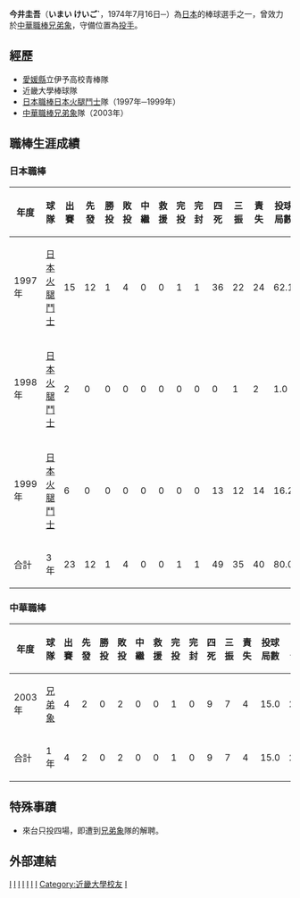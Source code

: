 {{Infobox CPBL player|
bgcolor1=#1c2841|
bgcolor2=#6d7380|
textcolor1=#FFF200|
textcolor2=#FFF200|
name=今井圭吾|
image=|
width=250|
position=投手|
team=|
number=|
bats=右|
throws=右|
birthdate={{birth_date_and_age|1974|7|16|mf=y}}|
birthplace={{JPN}}[[愛媛縣|愛媛縣]]|
debutdate=4月9日|
debut2date=3月5日|
debutleague=日本職棒|
debut2league=中華職棒|
debutyear=1997年|
debut2year=2003年|
debutteam=日本火腿鬥士|
debut2team=兄弟象|
statleague=日本職棒|
stat2league=中華職棒|
statyear=1999年|
stat2year=2003年|
stat1label=勝投—敗投|
stat21label=勝投—敗投|
stat1value=1－4|
stat21value=0－2|
stat2label=三振－四死|
stat22label=三振－四死|
stat2value=35－49|
stat22value=7－9|
stat3label=防禦率|
stat23label=防禦率|
stat3value=4.50|
stat23value=2.40|
teams=<nowiki></nowiki>
*[[日本火腿鬥士|日本火腿鬥士]] （1997-1999年）
*[[兄弟象|兄弟象]] （2003年）
}}

'''今井圭吾'''（'''いまい けいご`'''，1974年7月16日─）為[[日本|日本]]的棒球選手之一，曾效力於[[中華職棒|中華職棒]][[兄弟象|兄弟象]]，守備位置為[[投手|投手]]。

==經歷==
*[[愛媛縣|愛媛縣]]立伊予高校青棒隊 
*近畿大學棒球隊 
*[[日本職棒|日本職棒]][[日本火腿鬥士|日本火腿鬥士]]隊（1997年─1999年）   
*[[中華職棒|中華職棒]][[兄弟象|兄弟象]]隊（2003年）
==職棒生涯成績==
===日本職棒===
{|border=1 width="800px"
|- align="center"
!年度!!球隊!!出賽!!先發!!勝投!!敗投!!中繼!!救援!!完投!!完封!!四死!!三振!!責失!!投球局數!!自責分率!!被上壘率
|- align=middle
|1997年||[[北海道日本火腿鬥士|日本火腿鬥士]]||15||12||1||4||0||0||1||1||36||22||24||62.1||3.47||1.75
|- align=middle
|1998年||[[北海道日本火腿鬥士|日本火腿鬥士]]||2||0||0||0||0||0||0||0||0||1||2||1.0||18.00||3.00
|- align=middle
|1999年||[[北海道日本火腿鬥士|日本火腿鬥士]]||6||0||0||0||0||0||0||0||13||12||14||16.2||7.56||1.62
|- align=middle style="color:white; background-color:#006699"
!合計!!3年!!23||12||1||4||0||0||1||1||49||35||40||80.0||4.50||1.74
|}
===中華職棒===
{|border=1 width="800px"
|- align="center"
!年度!!球隊!!出賽!!先發!!勝投!!敗投!!中繼!!救援!!完投!!完封!!四死!!三振!!責失!!投球局數!!自責分率!!被上壘率
|- align=middle
|2003年||[[兄弟象|兄弟象]]||4||2||0||2||0||0||1||0||9||7||4||15.0||2.40||1.67
|- align="middle" style="color:black; background-color:yellow"
!合計!!1年!!4||2||0||2||0||0||1||0||9||7||4||15.0||2.40||1.67
|}
==特殊事蹟==
*來台只投四場，即遭到[[兄弟象|兄弟象]]隊的解聘。
==外部連結==
{{棒球選手小作品}}
{{台灣棒球維基館}}
[[Category:在世人物|I]]
[[Category:1974年出生|I]]
[[Category:日本棒球選手|I]]
[[Category:兄弟象隊球員|I]]
[[Category:愛媛縣出身人物|I]]
[[Category:中華職棒外籍球員|I]]
[[Category:北海道日本火腿鬥士隊球員|I]]
[[Category:近畿大學校友|Category:近畿大學校友]]
[[Category:日本旅台棒球運動員|I]]